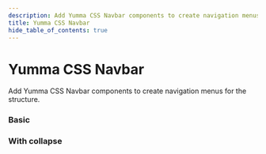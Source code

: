 ```yaml
---
description: Add Yumma CSS Navbar components to create navigation menus for the structure.
title: Yumma CSS Navbar
hide_table_of_contents: true
---
```



# Yumma CSS Navbar

Add Yumma CSS Navbar components to create navigation menus for the structure.

### Basic

<Preview
  data = {basic}
  useTabs
  useVersion = '1d7891e'
/>

### With collapse

<Preview
  data = {withCollapse}
  useTabs
  useVersion = '1d7891e'
/>